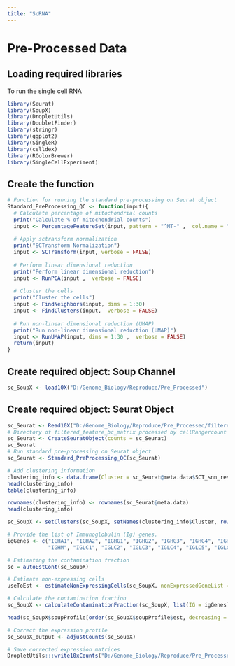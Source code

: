 ---
title: "ScRNA"
---

# Pre-Processed Data

## Loading required libraries

To run the single cell RNA

```{r}
library(Seurat)
library(SoupX)
library(DropletUtils)
library(DoubletFinder)
library(stringr)
library(ggplot2)
library(SingleR)
library(celldex)
library(RColorBrewer)
library(SingleCellExperiment)
```

## Create the function

```{r}
# Function for running the standard pre-processing on Seurat object
Standard_PreProcessing_QC <- function(input){
  # Calculate percentage of mitochondrial counts
  print("Calculate % of mitochondrial counts")
  input <- PercentageFeatureSet(input, pattern = "^MT-" ,  col.name = "percent.mt")
  
  # Apply sctransform normalization
  print("SCTransform Normalization")
  input <- SCTransform(input, verbose = FALSE)
  
  # Perform linear dimensional reduction
  print("Perform linear dimensional reduction")
  input <- RunPCA(input ,  verbose = FALSE)
  
  # Cluster the cells
  print("Cluster the cells")
  input <- FindNeighbors(input, dims = 1:30)
  input <- FindClusters(input,  verbose = FALSE)
  
  # Run non-linear dimensional reduction (UMAP)
  print("Run non-linear dimensional reduction (UMAP)")
  input <- RunUMAP(input, dims = 1:30 ,  verbose = FALSE)
  return(input)
}
```

## Create required object: Soup Channel

```{r}
sc_SoupX <- load10X("D:/Genome_Biology/Reproduce/Pre_Processed")
```

## Create required object: Seurat Object

```{r}
sc_Seurat <- Read10X("D:/Genome_Biology/Reproduce/Pre_Processed/filtered_feature_bc_matrix")
# Directory of filtered_feature_bc_matrix processed by cellRangercount
sc_Seurat <- CreateSeuratObject(counts = sc_Seurat)
sc_Seurat
# Run standard pre-processing on Seurat object
sc_Seurat <- Standard_PreProcessing_QC(sc_Seurat)
```

```{r}
# Add clustering information 
clustering_info <- data.frame(Cluster = sc_Seurat@meta.data$SCT_snn_res.0.8)
head(clustering_info)
table(clustering_info)

rownames(clustering_info) <- rownames(sc_Seurat@meta.data)
head(clustering_info)

sc_SoupX <- setClusters(sc_SoupX, setNames(clustering_info$Cluster, rownames(clustering_info)))
```

```{r}
# Provide the list of Immunoglobulin (Ig) genes.
igGenes <- c("IGHA1", "IGHA2", "IGHG1", "IGHG2", "IGHG3", "IGHG4", "IGHD", "IGHE", 
             "IGHM", "IGLC1", "IGLC2", "IGLC3", "IGLC4", "IGLC5", "IGLC6", "IGLC7", "IGKC")
```

```{r}
# Estimating the contamination fraction
sc = autoEstCont(sc_SoupX)
```

```{r}
# Estimate non-expressing cells 
useToEst <- estimateNonExpressingCells(sc_SoupX, nonExpressedGeneList = list(IG = igGenes))
```

```{r}
# Calculate the contamination fraction
sc_SoupX <- calculateContaminationFraction(sc_SoupX, list(IG = igGenes), useToEst = useToEst)
```

```{r}
head(sc_SoupX$soupProfile[order(sc_SoupX$soupProfile$est, decreasing = TRUE), ], n = 20)
```

```{r}
# Correct the expression profile 
sc_SoupX_output <- adjustCounts(sc_SoupX)
```

```{r}
# Save corrected expression matrices 
DropletUtils:::write10xCounts("D:/Genome_Biology/Reproduce/Pre_Processed/SoupX",sc_SoupX_output)
```
